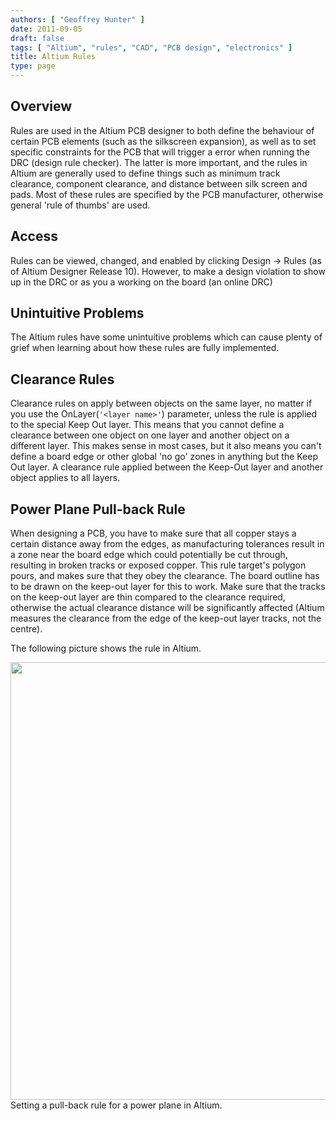```yaml
---
authors: [ "Geoffrey Hunter" ]
date: 2011-09-05
draft: false
tags: [ "Altium", "rules", "CAD", "PCB design", "electronics" ]
title: Altium Rules
type: page
---
```



## Overview

Rules are used in the Altium PCB designer to both define the behaviour of certain PCB elements (such as the silkscreen expansion), as well as to set specific constraints for the PCB that will trigger a error when running the DRC (design rule checker). The latter is more important, and the rules in Altium are generally used to define things such as minimum track clearance, component clearance, and distance between silk screen and pads. Most of these rules are specified by the PCB manufacturer, otherwise general 'rule of thumbs' are used.

## Access

Rules can be viewed, changed, and enabled by clicking Design -> Rules (as of Altium Designer Release 10). However, to make a design violation to show up in the DRC or as you a working on the board (an online DRC)

## Unintuitive Problems

The Altium rules have some unintuitive problems which can cause plenty of grief when learning about how these rules are fully implemented.

## Clearance Rules

Clearance rules on apply between objects on the same layer, no matter if you use the OnLayer(`'<layer name>'`) parameter, unless the rule is applied to the special Keep Out layer. This means that you cannot define a clearance between one object on one layer and another object on a different layer. This makes sense in most cases, but it also means you can't define a board edge or other global 'no go' zones in anything but the Keep Out layer. A clearance rule applied between the Keep-Out layer and another object applies to all layers.

## Power Plane Pull-back Rule

When designing a PCB, you have to make sure that all copper stays a certain distance away from the edges, as manufacturing tolerances result in a zone near the board edge which could potentially be cut through, resulting in broken tracks or exposed copper. This rule target's polygon pours, and makes sure that they obey the clearance. The board outline has to be drawn on the keep-out layer for this to work. Make sure that the tracks on the keep-out layer are thin compared to the clearance required, otherwise the actual clearance distance will be significantly affected (Altium measures the clearance from the edge of the keep-out layer tracks, not the centre).

The following picture shows the rule in Altium.


<Image src={altium_power_plane_pull_back_rule} width="700px">Setting a pull-back rule for a power plane in Altium.</Image>

